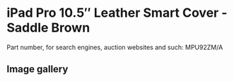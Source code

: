 
# iPad Pro 10.5″ Leather Smart Cover - Saddle Brown

Part number, for search engines, auction websites and such: MPU92ZM/A

## Image gallery

<div style={{ width: "768px" }}>
  <GalleryComponent
    images={[
      {
        original: "/everysource/MPU92.png",
        thumbnail: "/everypreview/MPU92.png",
      },
      {
        original: "/everysource/MPU92_AV1_GOLD.png",
        thumbnail: "/everypreview/MPU92_AV1_GOLD.png",
      },
      {
        original: "/everysource/MPU92_AV1_SILVER.png",
        thumbnail: "/everypreview/MPU92_AV1_SILVER.png",
      },
      {
        original: "/everysource/MPU92_AV1_SPACE_GRAY.png",
        thumbnail: "/everypreview/MPU92_AV1_SPACE_GRAY.png",
      },
      {
        original: "/everysource/MPU92_AV2.png",
        thumbnail: "/everypreview/MPU92_AV2.png",
      },
      {
        original: "/everysource/MPU92_AV3.png",
        thumbnail: "/everypreview/MPU92_AV3.png",
      }
    ]}
  />
</div>